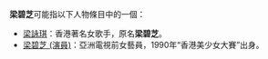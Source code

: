 '''梁碧芝'''可能指以下人物條目中的一個：
* [[梁詠琪|梁詠琪]]：香港著名女歌手，原名'''梁碧芝'''。
* [[梁碧芝_(演員)|梁碧芝 (演員)]]：亞洲電視前女藝員，1990年“香港美少女大賽”出身。
{{disambig|cat=三字梁姓人名消歧義}}